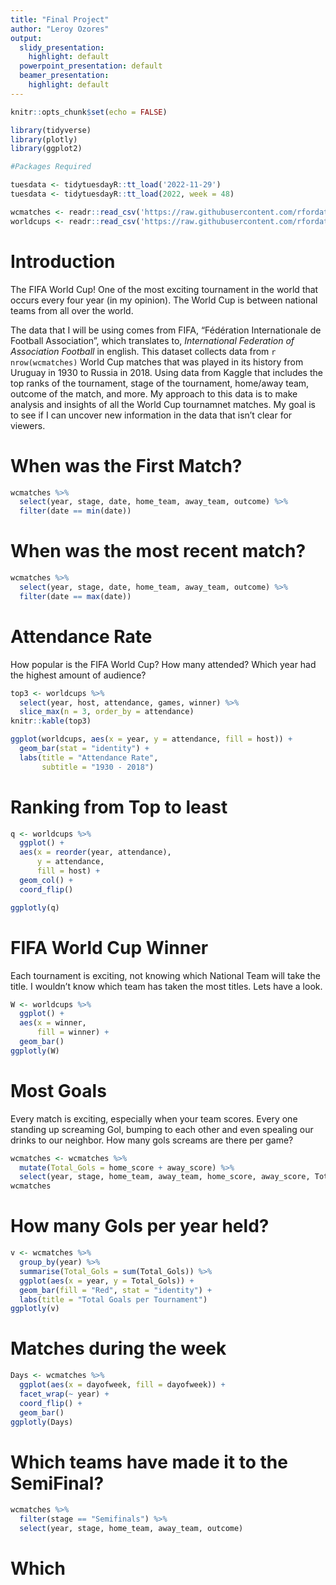 ```yaml
---
title: "Final Project"
author: "Leroy Ozores"
output:
  slidy_presentation:
    highlight: default
  powerpoint_presentation: default
  beamer_presentation:
    highlight: default
---
```

```r
knitr::opts_chunk$set(echo = FALSE)

library(tidyverse)
library(plotly)
library(ggplot2)

#Packages Required

tuesdata <- tidytuesdayR::tt_load('2022-11-29')
tuesdata <- tidytuesdayR::tt_load(2022, week = 48)

wcmatches <- readr::read_csv('https://raw.githubusercontent.com/rfordatascience/tidytuesday/master/data/2022/2022-11-29/wcmatches.csv')
worldcups <- readr::read_csv('https://raw.githubusercontent.com/rfordatascience/tidytuesday/master/data/2022/2022-11-29/worldcups.csv')
```
# Introduction


The FIFA World Cup! One of the most exciting tournament in the world that occurs every four year (in my opinion). The World Cup is between national teams from all over the world. 

The data that I will be using comes from FIFA, "Fédération Internationale de Football Association", which translates to,  *International Federation of Association Football* in english. This dataset collects data from `r nrow(wcmatches)`  World Cup matches that was played in its history from Uruguay in 1930 to Russia in 2018. Using data from Kaggle that includes the top ranks of the tournament, stage of the tournament, home/away team, outcome of the match, and more.
My approach to this data is to make analysis and insights of all the World Cup tournamnet matches. My goal is to see if I can uncover new information in the data that isn’t clear for viewers.


# When was the First Match?
```r
wcmatches %>% 
  select(year, stage, date, home_team, away_team, outcome) %>% 
  filter(date == min(date))

```
# When was the most recent match?
```r
wcmatches %>% 
  select(year, stage, date, home_team, away_team, outcome) %>% 
  filter(date == max(date))
```

# Attendance Rate

How popular is the FIFA World Cup? How many attended? Which year had the highest amount of audience?


```r
top3 <- worldcups %>% 
  select(year, host, attendance, games, winner) %>% 
  slice_max(n = 3, order_by = attendance)
knitr::kable(top3)

```

```r
ggplot(worldcups, aes(x = year, y = attendance, fill = host)) +
  geom_bar(stat = "identity") +
  labs(title = "Attendance Rate",
       subtitle = "1930 - 2018")

```

# Ranking from Top to least

```r
q <- worldcups %>% 
  ggplot() +
  aes(x = reorder(year, attendance),
      y = attendance,
      fill = host) +
  geom_col() +
  coord_flip()

ggplotly(q)
```




# FIFA World Cup Winner
Each tournament is exciting, not knowing which National Team will take the title. I wouldn't know which team has taken the most titles. Lets have a look.

```r
W <- worldcups %>% 
  ggplot() +
  aes(x = winner,
      fill = winner) +
  geom_bar()
ggplotly(W)

```

# Most Goals
Every match is exciting, especially when your team scores. Every one standing up screaming Gol, bumping to each other and even spealing our drinks to our neighbor. How many gols screams are there per game?

```r
wcmatches <- wcmatches %>% 
  mutate(Total_Gols = home_score + away_score) %>% 
  select(year, stage, home_team, away_team, home_score, away_score, Total_Gols, everything())
wcmatches

```
# How many Gols per year held?
```r
v <- wcmatches %>% 
  group_by(year) %>% 
  summarise(Total_Gols = sum(Total_Gols)) %>% 
  ggplot(aes(x = year, y = Total_Gols)) +
  geom_bar(fill = "Red", stat = "identity") +
  labs(title = "Total Goals per Tournament")
ggplotly(v)

```
 
 
# Matches during the week

```r
Days <- wcmatches %>% 
  ggplot(aes(x = dayofweek, fill = dayofweek)) +
  facet_wrap(~ year) +
  coord_flip() +
  geom_bar()
ggplotly(Days)

```

# Which teams have made it to the SemiFinal?

```r
wcmatches %>% 
  filter(stage == "Semifinals") %>% 
  select(year, stage, home_team, away_team, outcome)
```

# Which 
```r


```
 
